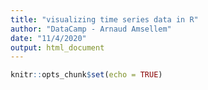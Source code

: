 ---
title: "visualizing time series data in R"
author: "DataCamp - Arnaud Amsellem"
date: "11/4/2020"
output: html_document
---

```{r setup, include=FALSE}
knitr::opts_chunk$set(echo = TRUE)
```

